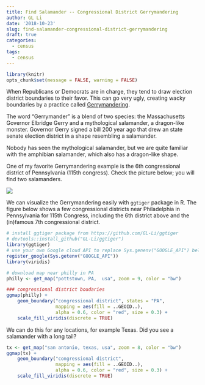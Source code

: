 ```yaml
---
title: Find Salamander -- Congressional District Gerrymandering
author: GL Li
date: '2018-10-23'
slug: find-salamander-congressional-district-gerrymandering
draft: true
categories:
  - census
tags:
  - census
---
```


```r
library(knitr)
opts_chunk$set(message = FALSE, warning = FALSE)
```

When Republicans or Democrats are in charge, they tend to draw election district boundaries to their favor. This can go very ugly, creating wacky boundaries by a practice called [Gerrymandering](https://en.wikipedia.org/wiki/Gerrymandering). 

The word "Gerrymander" is a blend of two species: the Massachusetts Governor Elbridge Gerry and a mythological salamander, a dragon-like monster. Governor Gerry signed a bill 200 year ago that drew an state senate election district in a shape resembling a salamander.

Nobody has seen the mythological salamander, but we are quite familiar with the amphibian salamander, which also has a dragon-like shape.  

One of my favorite Gerrymandering example is the 6th congressional district of Pennsylvania (115th congress). Check the picture below; you will find two salamanders.

![](img/PA_6th_congress_distric.png)


We can visualize the Gerrymandering easily with `ggtiger` package in R. The figure below shows a few congressional districts near Philadelphia in Pennsylvania for 115th Congress, including the 6th district above and the (in)famous 7th congressional district.

```r
# install ggtiger package from https://github.com/GL-Li/ggtiger
# devtools::install_github("GL-Li/ggtiger")
library(ggtiger)
# use your own Google cloud API to replace Sys.genenv("GOOGLE_API") below
register_google(Sys.getenv("GOOGLE_API"))
library(viridis)

# download map near philly in PA
philly <- get_map("pottstown, PA,  usa", zoom = 9, color = "bw")

### congressional district boudaries
ggmap(philly) +
    geom_boundary("congressional district", states = "PA",
                  mapping = aes(fill = ..GEOID..),
                  alpha = 0.6, color = "red", size = 0.3) +
    scale_fill_viridis(discrete = TRUE)

```

We can do this for any locations, for example Texas. Did you see a salamander with a long tail?

```r
tx <- get_map("san antonio, texas, usa", zoom = 8, color = "bw")
ggmap(tx) +
    geom_boundary("congressional district",
                  mapping = aes(fill = ..GEOID..),
                  alpha = 0.6, color = "red", size = 0.3) +
    scale_fill_viridis(discrete = TRUE)
```

